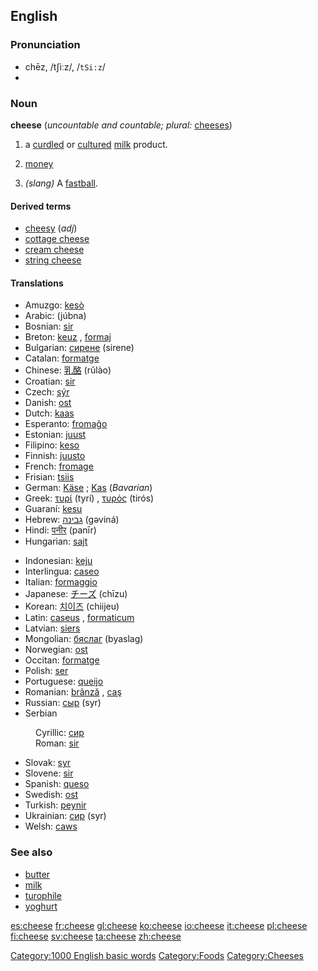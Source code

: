==English==

{{wikipedia}}
===Pronunciation===
*chēz, /tʃiːz/, /<tt>tSi:z</tt>/
*{{audio|en-us-cheese.ogg|Audio (US)}}

===Noun===
'''cheese''' (''uncountable and countable; plural:'' [[cheeses]])

# a [[curdle]]d or [[culture]]d [[milk]] product.
# {{slang}} [[money]]
#{{baseball}} ''(slang)'' A [[fastball]].

====Derived terms====
*[[cheesy]] (''adj'')
*[[cottage cheese]]
*[[cream cheese]]
*[[string cheese]]

====Translations====
{{top}}
*Amuzgo: [[kesò]]
*Arabic: {{ARchar|[[جبنة]]}} (júbna) {{f}}
*Bosnian: [[sir#Bosnian|sir]] {{m}}
*Breton: [[keuz]] {{m}}, [[formaj]] {{m}}
*Bulgarian: [[сирене]] (sirene) {{m}}
*Catalan: [[formatge]] {{m}}
*Chinese: [[乳酪]] (rŭlào)
*Croatian: [[sir#Croatian|sir]] {{m}}
*Czech: [[sýr]] {{m}}
*Danish: [[ost]]
*Dutch: [[kaas]] {{m}}
*Esperanto: [[fromaĝo]]
*Estonian: [[juust]]
*Filipino: [[keso]]
*Finnish: [[juusto]]
*French: [[fromage]] {{m}}
*Frisian: [[tsiis]]
*German: [[Käse]] {{m}}; [[Kas]] {{m}} (''Bavarian'')
*Greek: [[τυρί]] (tyrí) {{n}}, [[τυρός]] (tirós) {{m}}
*Guaraní: [[kesu]]
*Hebrew: [[גבינה]] (gəviná) {{f}}
*Hindi: [[पनीर]] (panīr)
*Hungarian: [[sajt]]
{{mid}}
*Indonesian: [[keju]]
*Interlingua: [[caseo]]
*Italian: [[formaggio]] {{m}}
*Japanese: [[チーズ]] (chīzu)
*Korean: [[치이즈]] (chiijeu)
*Latin: [[caseus]] {{m}}, [[formaticum]] {{n}}
*Latvian: [[siers]] {{m}}
*Mongolian: [[бяслаг]] (byaslag)
*Norwegian: [[ost]]
*Occitan: [[formatge]]
*Polish: [[ser#Polish|ser]] {{m}}
*Portuguese: [[queijo]] {{m}}
*Romanian: [[brânză]] {{f}}, [[caş]]
*Russian: [[сыр]] (syr) {{m}}
*Serbian
:Cyrillic: [[сир#Serbian|сир]] {{m}}
:Roman: [[sir#Serbian|sir]] {{m}}
*Slovak: [[syr]] {{m}}
*Slovene: [[sir#Slovene|sir]] {{m}}
*Spanish: [[queso]] {{m}}
*Swedish: [[ost]] {{c}}
*Turkish: [[peynir]]
*Ukrainian: [[сир#Ukrainian|сир]] (syr) {{m}}
*Welsh: [[caws]] {{m}}
{{bottom}}

===See also===
*[[butter]]
*[[milk]]
*[[turophile]]
*[[yoghurt]]

[[Category:1000 English basic words]]
[[Category:Foods]]
[[Category:Cheeses]]

[[es:cheese]]
[[fr:cheese]]
[[gl:cheese]]
[[ko:cheese]]
[[io:cheese]]
[[it:cheese]]
[[pl:cheese]]
[[fi:cheese]]
[[sv:cheese]]
[[ta:cheese]]
[[zh:cheese]]